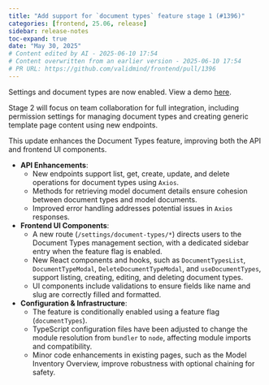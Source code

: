 ```yaml
---
title: "Add support for `document types` feature stage 1 (#1396)"
categories: [frontend, 25.06, release]
sidebar: release-notes
toc-expand: true
date: "May 30, 2025"
# Content edited by AI - 2025-06-10 17:54
# Content overwritten from an earlier version - 2025-06-10 17:54
# PR URL: https://github.com/validmind/frontend/pull/1396
---
```


Settings and document types are now enabled. View a demo [here](https://www.loom.com/share/48203f7c757c4de781d210101d785cb1).

Stage 2 will focus on team collaboration for full integration, including permission settings for managing document types and creating generic template page content using new endpoints.

This update enhances the Document Types feature, improving both the API and frontend UI components.

- **API Enhancements**:
  - New endpoints support list, get, create, update, and delete operations for document types using `Axios`.
  - Methods for retrieving model document details ensure cohesion between document types and model documents.
  - Improved error handling addresses potential issues in `Axios` responses.

- **Frontend UI Components**:
  - A new route (`/settings/document-types/*`) directs users to the Document Types management section, with a dedicated sidebar entry when the feature flag is enabled.
  - New React components and hooks, such as `DocumentTypesList`, `DocumentTypeModal`, `DeleteDocumentTypeModal`, and `useDocumentTypes`, support listing, creating, editing, and deleting document types.
  - UI components include validations to ensure fields like name and slug are correctly filled and formatted.

- **Configuration & Infrastructure**:
  - The feature is conditionally enabled using a feature flag (`documentTypes`).
  - TypeScript configuration files have been adjusted to change the module resolution from `bundler` to `node`, affecting module imports and compatibility.
  - Minor code enhancements in existing pages, such as the Model Inventory Overview, improve robustness with optional chaining for safety.

<!--- VALIDATION SUMMARY
Content Type: title
Validation Status: CHECK
Attempts: 7
Last Validation: 2025-06-10 17:43:47
Result: The edited content provides a clearer and more specific description of the task or feature being discussed. By using the phrase "Add support for `document types` feature stage 1," it specifies that the action is to add support, and it highlights that this is related to a feature at stage 1. The use ...
Reedit Available: Yes
Reedit Message: The edited content provides a clearer and more specific description of the task or feature being discussed. By using the phrase "Add support for `document types` feature stage 1," it specifies that th...
--->
